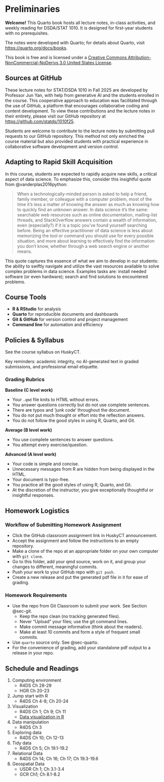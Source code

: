 # Preliminaries {.unnumbered}


::: callout-tip
**Welcome!** This Quarto book hosts all lecture notes,
in-class activities, and weekly reading for DSDA/STAT 1010.
It is designed for first-year students with no prerequisites.
:::


The notes were developed with Quarto; for details about Quarto, visit
<https://quarto.org/docs/books>.


This book is free and is licensed under a [Creative Commons
Attribution-NonCommercial-NoDerivs 3.0 United States License](http://creativecommons.org/licenses/by-nc-nd/3.0/us/).

## Sources at GitHub
These lecture notes for STAT/DSDA 1010 in Fall 2025 are developed 
by Professor Jun Yan, with help from generative AI and the students 
enrolled in the course. This cooperative approach to education was
facilitated through the use of GitHub, a platform that encourages
collaborative coding and content development. To view
these contributions and the lecture notes in their entirety, please
visit our GitHub repository at <https://github.com/statds/1010f25>.


Students are welcome to contribute to the lecture notes by submitting
pull requests
to our GitHub repository. This method not only enriched the
course material but also provided students with practical experience
in collaborative software development and version control. 

## Adapting to Rapid Skill Acquisition

In this course, students are expected to rapidly acquire new skills, a
critical aspect of data science. To emphasize this, consider this
insightful quote from @vanderplas2016python:

> When a technologically-minded person is asked to help a friend, family member,
> or colleague with a computer problem, most of the time it's less a matter of
> knowing the answer as much as knowing how to quickly find an unknown
> answer. In data science it's the same: searchable web resources such as online
> documentation, mailing-list threads, and StackOverflow answers contain a
> wealth of information, even (especially?) if it is a topic you've found
> yourself searching before. Being an effective practitioner of data science is
> less about memorizing the tool or command you should use for every possible
> situation, and more about learning to effectively find the information you
> don't know, whether through a web search engine or another means.

This quote captures the essence of what we aim to develop in our
students: the ability to swiftly navigate and utilize the vast
resources available to solve complex problems in data science.
Examples tasks are: install needed software (or even hardware);
search and find solutions to encountered problems. 


## Course Tools

- **R & RStudio** for analysis
- **Quarto** for reproducible documents and dashboards
- **Git & GitHub** for version control and project management
- **Command line** for automation and efficiency

## Policies & Syllabus

See the course syllabus on HuskyCT.

Key reminders: academic integrity, no AI-generated text in
graded submissions, and professional email etiquette.


### Grading Rubrics

**Baseline (C level work)**

- Your `.qmd` file knits to HTML without errors.
- You answer questions correctly but do not use complete sentences.
- There are typos and 'junk code' throughout the document.
- You do not put much thought or effort into the reflection answers.
- You do not follow the good styles in using R, Quarto, and Git.

**Average (B level work)**

- You use complete sentences to answer questions.
- You attempt every exercise/question.

**Advanced (A level work)**

- Your code is simple and concise.
- Unnecessary messages from R are hidden from being displayed in the HTML.
- Your document is typo-free.
- You practice all the good styles of using R, Quarto, and Git.
- At the discretion of the instructor, you give exceptionally
  thoughtful or insightful responses.


## Homework Logistics

### Workflow of Submitting Homework Assignment

+ Click the GitHub classroom assignment link in HuskyCT announcement.
+ Accept the assignment and follow the instructions to an empty
  repository.
+ Make a clone of the repo at an appropriate folder on your own
  computer with `git clone`.
+ Go to this folder, add your qmd source, work on it, and group your
  changes to different, meaningful commits.
+ Push your work to your GitHub repo with `git push`.
+ Create a new release and put the generated pdf file in it for ease
  of grading.

### Homework Requirements

+ Use the repo from Git Classroom to submit your work. See Section @sec-git.
    - Keep the repo clean (no tracking generated files).
    - Never "Upload" your files; use the git command lines.
    - Make commit message informative (think about the readers).
    - Make at least 10 commits and form a style of frequent small commits.
+ Use `quarto` source only. See @sec-quarto.
+ For the convenience of grading, add your standalone pdf
  output to a release in your repo.


## Schedule and Readings


1. Computing environment
    + R4DS Ch 28-29
    + HGR Ch 20-23
1. Jump start with R
    + R4DS Ch 4-8; Ch 20-24
1. Visualization
    + R4DS Ch 1; Ch 9; Ch 11
    + [Data visualization in R](https://www.data-to-viz.com/)
1. Data manipulation
    + R4DS Ch 3
1. Exploring data
    + R4DS Ch 10; Ch 12-13
1. Tidy data
    + R4DS Ch 5; Ch 19.1-19.2
1. Relational Data
    + R4DS Ch 14; Ch 16; Ch 17; Ch 19.3-19.6
1. Geospatial Data
    + USDR Ch 1; Ch 3.1-3.4
    + GCR Ch1; Ch 8.1-8.2

